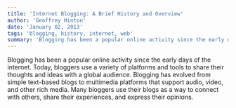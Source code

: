 ```yaml
---
title: 'Internet Blogging: A Brief History and Overview'
author: 'Geoffrey Hinton'
date: 'January 02, 2013'
tags: 'blogging, history, internet, web'
summary: 'Blogging has been a popular online activity since the early days of the internet. Today, bloggers use a variety of platforms and tools to share their thoughts and ideas with a global audience.'
---
```


Blogging has been a popular online activity since the early days of the internet. Today, bloggers use a variety of platforms and tools to share their thoughts and ideas with a global audience. Blogging has evolved from simple text-based blogs to multimedia platforms that support audio, video, and other rich media. Many bloggers use their blogs as a way to connect with others, share their experiences, and express their opinions.
